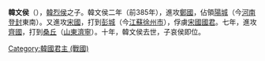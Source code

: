{{unreferenced|time=2014-2-27}}
{{Emperorcn box|圖像=
|名称=韓文侯
|姓名=不明
|謚号=文侯
|陵墓=不明
|政權=[[韓國_(戰國)|韓國]]
|出生日期=？
|逝世日期=前377年
|在位=前386年—前377年
|年号=無
}}

'''韓文侯'''（{{bd|？||前377年||H韩}}），[[韓烈侯|韓烈侯]]之子。韓文侯二年（前385年），進攻[[鄭國|鄭國]]，佔領[[陽城|陽城]]（今[[河南|河南]][[登封|登封]]東南）。又進攻[[宋國|宋國]]，打到[[彭城|彭城]]（今[[江蘇|江蘇]][[徐州市|徐州市]]），俘虜[[宋悼公|宋國國君]]。七年，進攻[[齊國|齊國]]，打到[[桑丘|桑丘]]（[[山東|山東]][[濟寧|濟寧]]）。十年，韓文侯去世，子哀侯即位。

{{中国皇帝|父[[韓烈侯|韓烈侯]]|子[[韓哀侯|韓哀侯]]|[[韓國_(戰國)|韓國君主]]|前386年—前377年}}
{{韩国君主}}
[[Category:韓國君主_(戰國)|Category:韓國君主 (戰國)]]